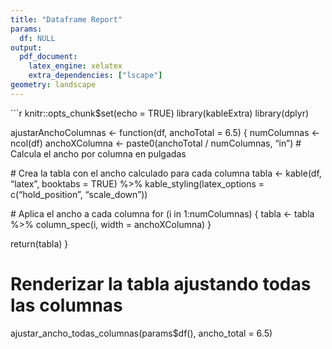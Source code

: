 ```yaml
---
title: "Dataframe Report"
params:
  df: NULL
output:
  pdf_document:
    latex_engine: xelatex
    extra_dependencies: ["lscape"]
geometry: landscape
---
```


```r
knitr::opts_chunk$set(echo = TRUE)
library(kableExtra)
library(dplyr)




ajustarAnchoColumnas <- function(df, anchoTotal = 6.5) {
  numColumnas <- ncol(df)
  anchoXColumna <- paste0(anchoTotal / numColumnas, "in")  # Calcula el ancho por columna en pulgadas

  # Crea la tabla con el ancho calculado para cada columna
  tabla <- kable(df, "latex", booktabs = TRUE) %>%
    kable_styling(latex_options = c("hold_position", "scale_down"))
  
  # Aplica el ancho a cada columna
  for (i in 1:numColumnas) {
    tabla <- tabla %>% column_spec(i, width = anchoXColumna)
  }
  
  return(tabla)
}

# Renderizar la tabla ajustando todas las columnas
ajustar_ancho_todas_columnas(params$df(), ancho_total = 6.5)
